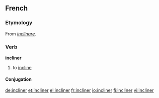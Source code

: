 ==French==

===Etymology===
From {{etyl|la|fr}} ''[[inclinare]]''.

===Verb===
'''incliner'''

# to [[incline]]

====Conjugation====
{{fr-conj-er|inclin|avoir}}

[[de:incliner]]
[[et:incliner]]
[[el:incliner]]
[[fr:incliner]]
[[io:incliner]]
[[fi:incliner]]
[[vi:incliner]]